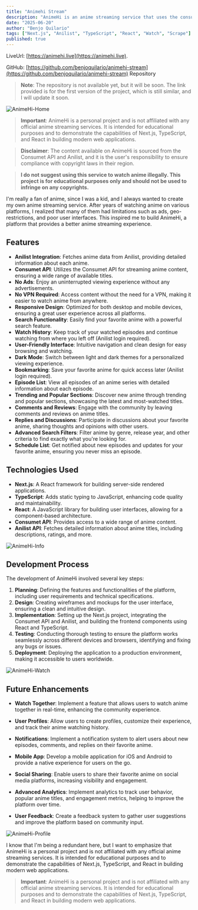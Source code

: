 ```yaml
---
title: "Animehi Stream"
description: "AnimeHi is an anime streaming service that uses the consumet API with anilist integration. No ads and no vpn required."
date: "2025-06-20"
author: "Benjo Quilario"
tags: ["Next.js", "Anilist", "TypeScript", "React", "Watch", "Scrape"]
published: true
---
```


LiveUrl: [https://animehi.live](https://animehi.live).

GitHub: [https://github.com/benjoquilario/animehi-stream](https://github.com/benjoquilario/animehi-stream) Repository

> **Note**: The repository is not available yet, but it will be soon. The link provided is for the first version of the project, which is still similar, and I will update it soon.

<img src="/portfolio/Home-AnimeHi.png" alt="AnimeHi-Home" />

> **Important**: AnimeHi is a personal project and is not affiliated with any official anime streaming services. It is intended for educational purposes and to demonstrate the capabilities of Next.js, TypeScript, and React in building modern web applications.

> **Disclaimer**: The content available on AnimeHi is sourced from the Consumet API and Anilist, and it is the user's responsibility to ensure compliance with copyright laws in their region.

> **I do not suggest using this service to watch anime illegally. This project is for educational purposes only and should not be used to infringe on any copyrights.**

I'm really a fan of anime, since I was a kid, and I always wanted to create my own anime streaming service. After years of watching anime on various platforms, I realized that many of them had limitations such as ads, geo-restrictions, and poor user interfaces. This inspired me to build AnimeHi, a platform that provides a better anime streaming experience.

## Features

- **Anilist Integration**: Fetches anime data from Anilist, providing detailed information about each anime.
- **Consumet API**: Utilizes the Consumet API for streaming anime content, ensuring a wide range of available titles.
- **No Ads**: Enjoy an uninterrupted viewing experience without any advertisements.
- **No VPN Required**: Access content without the need for a VPN, making it easier to watch anime from anywhere.
- **Responsive Design**: Optimized for both desktop and mobile devices, ensuring a great user experience across all platforms.
- **Search Functionality**: Easily find your favorite anime with a powerful search feature.
- **Watch History**: Keep track of your watched episodes and continue watching from where you left off (Anilist login required).
- **User-Friendly Interface**: Intuitive navigation and clean design for easy browsing and watching.
- **Dark Mode**: Switch between light and dark themes for a personalized viewing experience.
- **Bookmarking**: Save your favorite anime for quick access later (Anilist login required).
- **Episode List**: View all episodes of an anime series with detailed information about each episode.
- **Trending and Popular Sections**: Discover new anime through trending and popular sections, showcasing the latest and most-watched titles.
- **Comments and Reviews**: Engage with the community by leaving comments and reviews on anime titles.
- **Replies and Discussions**: Participate in discussions about your favorite anime, sharing thoughts and opinions with other users.
- **Advanced Search Filters**: Filter anime by genre, release year, and other criteria to find exactly what you're looking for.
- **Schedule List**: Get notified about new episodes and updates for your favorite anime, ensuring you never miss an episode.

## Technologies Used

- **Next.js**: A React framework for building server-side rendered applications.
- **TypeScript**: Adds static typing to JavaScript, enhancing code quality and maintainability.
- **React**: A JavaScript library for building user interfaces, allowing for a component-based architecture.
- **Consumet API**: Provides access to a wide range of anime content.
- **Anilist API**: Fetches detailed information about anime titles, including descriptions, ratings, and more.

<img src="/portfolio/Info-AnimeHi.png" alt="AnimeHi-Info" />

## Development Process

The development of AnimeHi involved several key steps:

1. **Planning**: Defining the features and functionalities of the platform, including user requirements and technical specifications.
2. **Design**: Creating wireframes and mockups for the user interface, ensuring a clean and intuitive design.
3. **Implementation**: Setting up the Next.js project, integrating the Consumet API and Anilist, and building the frontend components using React and TypeScript.
4. **Testing**: Conducting thorough testing to ensure the platform works seamlessly across different devices and browsers, identifying and fixing any bugs or issues.
5. **Deployment**: Deploying the application to a production environment, making it accessible to users worldwide.

<img src="/portfolio/Watch-AnimeHi.png" alt="AnimeHi-Watch" />

## Future Enhancements

- **Watch Together**: Implement a feature that allows users to watch anime together in real-time, enhancing the community experience.
- **User Profiles**: Allow users to create profiles, customize their experience, and track their anime watching history.
- **Notifications**: Implement a notification system to alert users about new episodes, comments, and replies on their favorite anime.

- **Mobile App**: Develop a mobile application for iOS and Android to provide a native experience for users on the go.
- **Social Sharing**: Enable users to share their favorite anime on social media platforms, increasing visibility and engagement.
- **Advanced Analytics**: Implement analytics to track user behavior, popular anime titles, and engagement metrics, helping to improve the platform over time.
- **User Feedback**: Create a feedback system to gather user suggestions and improve the platform based on community input.

<img src="/portfolio/Profile-Animehi.png" alt="AnimeHi-Profile" />

I know that I'm being a redundant here, but I want to emphasize that AnimeHi is a personal project and is not affiliated with any official anime streaming services. It is intended for educational purposes and to demonstrate the capabilities of Next.js, TypeScript, and React in building modern web applications.

> **Important**: AnimeHi is a personal project and is not affiliated with any official anime streaming services. It is intended for educational purposes and to demonstrate the capabilities of Next.js, TypeScript, and React in building modern web applications.

